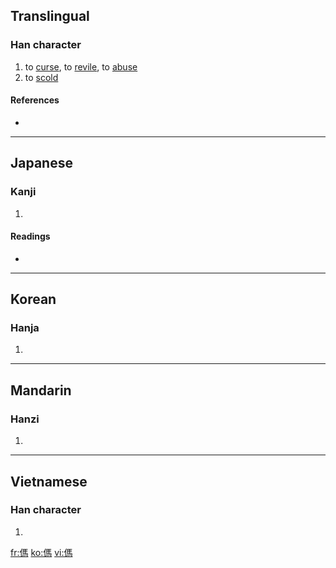 ==Translingual==

===Han character===
{{Han char|rn=9|rad=人|as=10|sn=12|four=2122<sub>7</sub>|canj=人尸手火 (OSQF)}}

# to [[curse]], to [[revile]], to [[abuse]]
# to [[scold]]

====References====
* {{Han ref|kx=0113.010|dkj=00947|dj=0240.110|hdz=10200.020|uh=508C|ud=20620|bh=D858|bd=55384}}

----

==Japanese==

===Kanji===
{{ja-kanji|grade=|rs=人10}}

# {{defn|Japanese}}

====Readings====
* {{ja-readings|on=[[ば]] (ba), [[め]] (me)|kun=[[ののしる]] (nonoshiru)}}

----

==Korean==

===Hanja===
{{ko-hanja|hangeul=마|rv=ma|mr=ma}}

# {{defn|Korean|sort=人10}}

----

==Mandarin==

===Hanzi===
{{cmn-hanzi|pin=[[mà]] ([[ma4]])|wg=ma<sup>4</sup>}}

# {{defn|Mandarin|sort=人10}}

----

==Vietnamese==

===Han character===
{{vi-hantu|[[má]]|rs=人10}}

# {{defn|Vietnamese|sort=人10}}

[[fr:傌]]
[[ko:傌]]
[[vi:傌]]